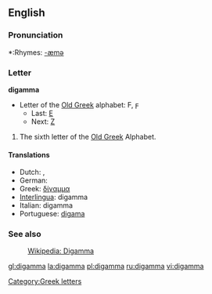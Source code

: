 ==English==

===Pronunciation===
*:Rhymes: [[Rhymes:English:-æmə|-æmə]]

===Letter===
'''digamma'''

*Letter of the [[w:Old Greek|Old Greek]] alphabet: Ϝ, ϝ
**Last: [[epsilon|Ε]]
**Next: [[zeta|Ζ]]

#The sixth letter of the [[w:Old Greek|Old Greek]] Alphabet.

==== Translations ====
*Dutch: {{t-|nl|digamma|mf}}, {{t|nl|wau|mf}}
*German: {{t-|de|Digamma|n}}
*Greek: [[δίγαμμα]] {{n}}
*[[Interlingua]]: digamma
*Italian: digamma
*Portuguese: [[digama]] {{m}}

=== See also ===
:[[w:Digamma (letter)|Wikipedia: Digamma]]

[[Category:Greek letters]]

[[gl:digamma]]
[[la:digamma]]
[[pl:digamma]]
[[ru:digamma]]
[[vi:digamma]]